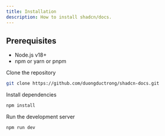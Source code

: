 ```yaml
---
title: Installation
description: How to install shadcn/docs.
---
```


## Prerequisites

- Node.js v18+
- npm or yarn or pnpm

<CodeTabs>
<Steps>

<Step> 
Clone the repository

```bash
git clone https://github.com/duongductrong/shadcn-docs.git
```

</Step>

<Step> 
Install dependencies

```bash
npm install
```

</Step>

<Step>
Run the development server

```bash
npm run dev
```

</Step>
</Steps>

</CodeTabs>
